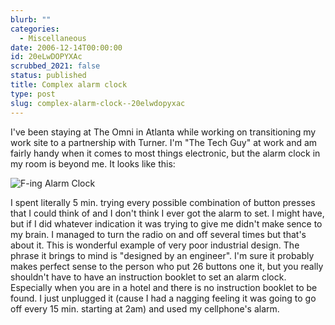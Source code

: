 ```yaml
---
blurb: ""
categories:
  - Miscellaneous
date: 2006-12-14T00:00:00
id: 20eLwDOPYXAc
scrubbed_2021: false
status: published
title: Complex alarm clock
type: post
slug: complex-alarm-clock--20elwdopyxac
---
```


I've been staying at The Omni in Atlanta while working on transitioning my work site to a partnership with Turner. I'm "The Tech Guy" at work and am fairly handy when it comes to most things electronic, but the alarm clock in my room is beyond me. It looks like this:

![F-ing Alarm Clock](/blog/wp-content/uploads/img_0281.jpg) 

I spent literally 5 min. trying every possible combination of button presses that I could think of and I don't think I ever got the alarm to set. I might have, but if I did whatever indication it was trying to give me didn't make sence to my brain. I managed to turn the radio on and off several times but that's about it. This is wonderful example of very poor industrial design. The phrase it brings to mind is "designed by an engineer". I'm sure it probably makes perfect sense to the person who put 26 buttons one it, but you really shouldn't have to have an instruction booklet to set an alarm clock. Especially when you are in a hotel and there is no instruction booklet to be found. I just unplugged it (cause I had a nagging feeling it was going to go off every 15 min. starting at 2am) and used my cellphone's alarm.